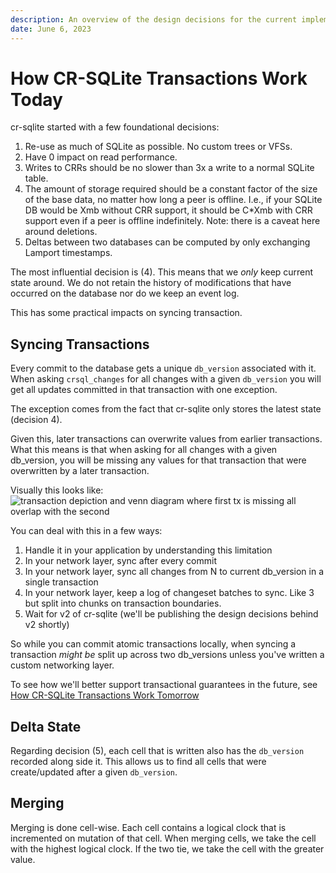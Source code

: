 ```yaml
---
description: An overview of the design decisions for the current implementation of cr-sqlite and their impact on transaction guarantees
date: June 6, 2023
---
```


# How CR-SQLite Transactions Work Today

cr-sqlite started with a few foundational decisions:

1. Re-use as much of SQLite as possible. No custom trees or VFSs.
2. Have 0 impact on read performance.
3. Writes to CRRs should be no slower than 3x a write to a normal SQLite table.
4. The amount of storage required should be a constant factor of the size of the base data, no matter how long a peer is offline. I.e., if your SQLite DB would be Xmb without CRR support, it should be C*Xmb with CRR support even if a peer is offline indefinitely. Note: there is a caveat here around deletions.
5. Deltas between two databases can be computed by only exchanging Lamport timestamps.

The most influential decision is (4). This means that we _only_ keep current state around. We do not retain the history of modifications that have occurred on the database nor do we keep an event log.

This has some practical impacts on syncing transaction.

## Syncing Transactions

Every commit to the database gets a unique `db_version` associated with it. When asking `crsql_changes` for all changes with a given `db_version` you will get all updates committed in that transaction with one exception.

The exception comes from the fact that cr-sqlite only stores the latest state (decision 4).

Given this, later transactions can overwrite values from earlier transactions. What this means is that when asking for all changes with a given db_version, you will be missing any values for that transaction that were overwritten by a later transaction.

Visually this looks like: ![transaction depiction and venn diagram where first tx is missing all overlap with the second](/blog/how-it-works-today/tx-sync.png)

You can deal with this in a few ways:

1. Handle it in your application by understanding this limitation
2. In your network layer, sync after every commit
3. In your network layer, sync all changes from N to current db_version in a single transaction
4. In your network layer, keep a log of changeset batches to sync. Like 3 but split into chunks on transaction boundaries.
5. Wait for v2 of cr-sqlite (we'll be publishing the design decisions behind v2 shortly)

So while you can commit atomic transactions locally, when syncing a transaction _might be_ split up across two db_versions unless you've written a custom networking layer. 


To see how we'll better support transactional guarantees in the future, see [How CR-SQLite Transactions Work Tomorrow](./how-crsqlite-transactions-work-tomorrow)

## Delta State

Regarding decision (5), each cell that is written also has the `db_version` recorded along side it. This allows us to find all cells that were create/updated after a given `db_version`.

## Merging

Merging is done cell-wise. Each cell contains a logical clock that is incremented on mutation of that cell. When merging cells, we take the cell with the highest logical clock. If the two tie, we take the cell with the greater value.
